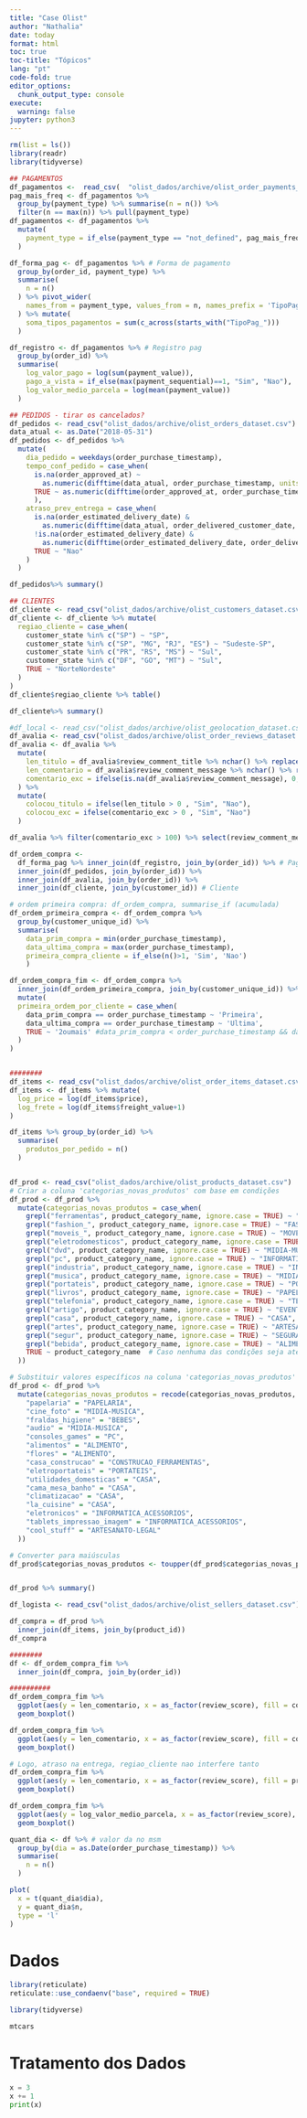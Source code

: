 ```yaml
---
title: "Case Olist"
author: "Nathalia"
date: today
format: html
toc: true
toc-title: "Tópicos" 
lang: "pt"
code-fold: true
editor_options: 
  chunk_output_type: console
execute:
  warning: false
jupyter: python3
---
```


```r
rm(list = ls())
library(readr)
library(tidyverse)
```

```r
## PAGAMENTOS
df_pagamentos <-  read_csv(  "olist_dados/archive/olist_order_payments_dataset.csv")
pag_mais_freq <- df_pagamentos %>% 
  group_by(payment_type) %>% summarise(n = n()) %>% 
  filter(n == max(n)) %>% pull(payment_type)
df_pagamentos <- df_pagamentos %>% 
  mutate(
    payment_type = if_else(payment_type == "not_defined", pag_mais_freq, payment_type)
  )

df_forma_pag <- df_pagamentos %>% # Forma de pagamento
  group_by(order_id, payment_type) %>% 
  summarise(
    n = n()
  ) %>% pivot_wider(
    names_from = payment_type, values_from = n, names_prefix = 'TipoPag_', values_fill = 0
  ) %>% mutate(
    soma_tipos_pagamentos = sum(c_across(starts_with("TipoPag_")))
  )

df_registro <- df_pagamentos %>% # Registro pag
  group_by(order_id) %>% 
  summarise(
    log_valor_pago = log(sum(payment_value)),
    pago_a_vista = if_else(max(payment_sequential)==1, "Sim", "Nao"),
    log_valor_medio_parcela = log(mean(payment_value))
  )

## PEDIDOS - tirar os cancelados?
df_pedidos <- read_csv("olist_dados/archive/olist_orders_dataset.csv")
data_atual <- as.Date("2018-05-31")
df_pedidos <- df_pedidos %>% 
  mutate(
    dia_pedido = weekdays(order_purchase_timestamp),
    tempo_conf_pedido = case_when(
      is.na(order_approved_at) ~ 
        as.numeric(difftime(data_atual, order_purchase_timestamp, units = "days")),
      TRUE ~ as.numeric(difftime(order_approved_at, order_purchase_timestamp, units = "days"))
      ),
    atraso_prev_entrega = case_when(
      is.na(order_estimated_delivery_date) & 
        as.numeric(difftime(data_atual, order_delivered_customer_date, units = "days")) <= 0 ~ "Sim",
      !is.na(order_estimated_delivery_date) & 
        as.numeric(difftime(order_estimated_delivery_date, order_delivered_customer_date, units = "days")) <= 0 ~ "Sim",
      TRUE ~ "Nao"
    )
  )

df_pedidos%>% summary()

## CLIENTES
df_cliente <- read_csv("olist_dados/archive/olist_customers_dataset.csv")
df_cliente <- df_cliente %>% mutate(
  regiao_cliente = case_when(
    customer_state %in% c("SP") ~ "SP",
    customer_state %in% c("SP", "MG", "RJ", "ES") ~ "Sudeste-SP",
    customer_state %in% c("PR", "RS", "MS") ~ "Sul",
    customer_state %in% c("DF", "GO", "MT") ~ "Sul",
    TRUE ~ "NorteNordeste"
  )
)
df_cliente$regiao_cliente %>% table()

df_cliente%>% summary()

#df_local <- read_csv("olist_dados/archive/olist_geolocation_dataset.csv")
df_avalia <- read_csv("olist_dados/archive/olist_order_reviews_dataset.csv")
df_avalia <- df_avalia %>% 
  mutate(
    len_titulo = df_avalia$review_comment_title %>% nchar() %>% replace_na(0),
    len_comentario = df_avalia$review_comment_message %>% nchar() %>% replace_na(0),
    comentario_exc = ifelse(is.na(df_avalia$review_comment_message), 0, str_count(df_avalia$review_comment_message, fixed("!")))# contar ! como + e  como neg, linhas de ex: 755 e 812 
  ) %>% 
  mutate(
    colocou_titulo = ifelse(len_titulo > 0 , "Sim", "Nao"),
    colocou_exc = ifelse(comentario_exc > 0 , "Sim", "Nao")
  )

df_avalia %>% filter(comentario_exc > 100) %>% select(review_comment_message)

df_ordem_compra <- 
  df_forma_pag %>% inner_join(df_registro, join_by(order_id)) %>% # Pagamentos
  inner_join(df_pedidos, join_by(order_id)) %>% 
  inner_join(df_avalia, join_by(order_id)) %>% 
  inner_join(df_cliente, join_by(customer_id)) # Cliente

# ordem primeira compra: df_ordem_compra, summarise_if (acumulada)
df_ordem_primeira_compra <- df_ordem_compra %>% 
  group_by(customer_unique_id) %>% 
  summarise(
    data_prim_compra = min(order_purchase_timestamp),
    data_ultima_compra = max(order_purchase_timestamp),
    primeira_compra_cliente = if_else(n()>1, 'Sim', 'Nao')
    )

df_ordem_compra_fim <- df_ordem_compra %>% 
  inner_join(df_ordem_primeira_compra, join_by(customer_unique_id)) %>% 
  mutate(
  primeira_ordem_por_cliente = case_when(
    data_prim_compra == order_purchase_timestamp ~ 'Primeira',
    data_ultima_compra == order_purchase_timestamp ~ 'Ultima',
    TRUE ~ '2oumais' #data_prim_compra < order_purchase_timestamp && data_ultima_compra < order_purchase_timestamp
  )
)


########
df_items <- read_csv("olist_dados/archive/olist_order_items_dataset.csv")
df_items <- df_items %>% mutate(
  log_price = log(df_items$price),
  log_frete = log(df_items$freight_value+1)
)

df_items %>% group_by(order_id) %>% 
  summarise(
    produtos_por_pedido = n()
  )


df_prod <- read_csv("olist_dados/archive/olist_products_dataset.csv")
# Criar a coluna 'categorias_novas_produtos' com base em condições
df_prod <- df_prod %>%
  mutate(categorias_novas_produtos = case_when(
    grepl("ferramentas", product_category_name, ignore.case = TRUE) ~ "CONSTRUCAO_FERRAMENTAS",
    grepl("fashion_", product_category_name, ignore.case = TRUE) ~ "FASHION",
    grepl("moveis_", product_category_name, ignore.case = TRUE) ~ "MOVEIS",
    grepl("eletrodomesticos", product_category_name, ignore.case = TRUE) ~ "ELETRODOMESTICOS",
    grepl("dvd", product_category_name, ignore.case = TRUE) ~ "MIDIA-MUSICA",
    grepl("pc", product_category_name, ignore.case = TRUE) ~ "INFORMATICA_ACESSORIOS",
    grepl("industria", product_category_name, ignore.case = TRUE) ~ "INDUSTRIA",
    grepl("musica", product_category_name, ignore.case = TRUE) ~ "MIDIA-MUSICA",
    grepl("portateis", product_category_name, ignore.case = TRUE) ~ "PORTATEIS",
    grepl("livros", product_category_name, ignore.case = TRUE) ~ "PAPELARIA",
    grepl("telefonia", product_category_name, ignore.case = TRUE) ~ "TELEFONIA",
    grepl("artigo", product_category_name, ignore.case = TRUE) ~ "EVENTO",
    grepl("casa", product_category_name, ignore.case = TRUE) ~ "CASA",
    grepl("artes", product_category_name, ignore.case = TRUE) ~ "ARTESANATO-LEGAL",
    grepl("segur", product_category_name, ignore.case = TRUE) ~ "SEGURANCA",
    grepl("bebida", product_category_name, ignore.case = TRUE) ~ "ALIMENTO",
    TRUE ~ product_category_name  # Caso nenhuma das condições seja atendida
  ))

# Substituir valores específicos na coluna 'categorias_novas_produtos'
df_prod <- df_prod %>%
  mutate(categorias_novas_produtos = recode(categorias_novas_produtos,
    "papelaria" = "PAPELARIA",
    "cine_foto" = "MIDIA-MUSICA",
    "fraldas_higiene" = "BEBES",
    "audio" = "MIDIA-MUSICA",
    "consoles_games" = "PC",
    "alimentos" = "ALIMENTO",
    "flores" = "ALIMENTO",
    "casa_construcao" = "CONSTRUCAO_FERRAMENTAS",
    "eletroportateis" = "PORTATEIS",
    "utilidades_domesticas" = "CASA",
    "cama_mesa_banho" = "CASA",
    "climatizacao" = "CASA",
    "la_cuisine" = "CASA",
    "eletronicos" = "INFORMATICA_ACESSORIOS",
    "tablets_impressao_imagem" = "INFORMATICA_ACESSORIOS",
    "cool_stuff" = "ARTESANATO-LEGAL"
  ))

# Converter para maiúsculas
df_prod$categorias_novas_produtos <- toupper(df_prod$categorias_novas_produtos)


df_prod %>% summary()

df_logista <- read_csv("olist_dados/archive/olist_sellers_dataset.csv")

df_compra = df_prod %>%
  inner_join(df_items, join_by(product_id))
df_compra

########
df <- df_ordem_compra_fim %>%
  inner_join(df_compra, join_by(order_id))

##########
df_ordem_compra_fim %>% 
  ggplot(aes(y = len_comentario, x = as_factor(review_score), fill = colocou_titulo)) +
  geom_boxplot()

df_ordem_compra_fim %>% 
  ggplot(aes(y = len_comentario, x = as_factor(review_score), fill = colocou_exc)) +
  geom_boxplot()

# Logo, atraso na entrega, regiao_cliente nao interfere tanto
df_ordem_compra_fim %>% 
  ggplot(aes(y = len_comentario, x = as_factor(review_score), fill = primeira_compra_cliente)) +
  geom_boxplot()

df_ordem_compra_fim %>% 
  ggplot(aes(y = log_valor_medio_parcela, x = as_factor(review_score), fill = primeira_ordem_por_cliente)) +
  geom_boxplot()

quant_dia <- df %>% # valor da no msm
  group_by(dia = as.Date(order_purchase_timestamp)) %>% 
  summarise(
    n = n()
  )

plot(
  x = t(quant_dia$dia),
  y = quant_dia$n,
  type = 'l'
)


```

\newpage

# Dados
```r
library(reticulate)
reticulate::use_condaenv("base", required = TRUE)

library(tidyverse)
```


```r
mtcars
```


# Tratamento dos Dados
```python
x = 3
x += 1
print(x)
```

